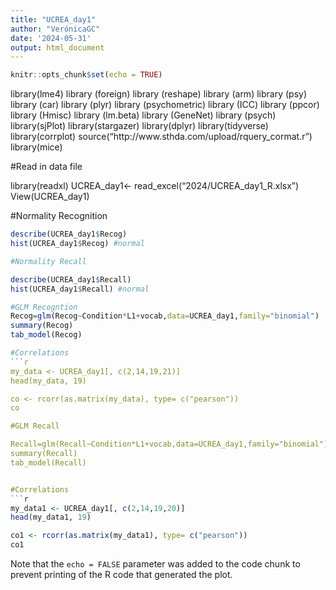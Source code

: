 ---
title: "UCREA_day1"
author: "VerónicaGC"
date: '2024-05-31'
output: html_document
---

```{r setup, include=FALSE}
knitr::opts_chunk$set(echo = TRUE)
```

library(lme4)
library (foreign)
library (reshape)
library (arm)
library (psy)
library (car)
library (plyr)
library (psychometric)
library (ICC)
library (ppcor)
library (Hmisc)
library (lm.beta)
library (GeneNet)
library (psych)
library(sjPlot)
library(stargazer)
library(dplyr)
library(tidyverse)
library(corrplot)
source("http://www.sthda.com/upload/rquery_cormat.r")
library(mice)


#Read in data file



library(readxl)
UCREA_day1<- read_excel("2024/UCREA_day1_R.xlsx")
View(UCREA_day1)


#Normality Recognition 
```{r warning=F, message=F, echo=T}
describe(UCREA_day1$Recog)
hist(UCREA_day1$Recog) #normal

#Normality Recall

describe(UCREA_day1$Recall)
hist(UCREA_day1$Recall) #normal

#GLM Recogntion
Recog=glm(Recog~Condition*L1+vocab,data=UCREA_day1,family="binomial")
summary(Recog)
tab_model(Recog)

#Correlations
```{r warning=F, message=F, echo=T}
my_data <- UCREA_day1[, c(2,14,19,21)]
head(my_data, 19)

co <- rcorr(as.matrix(my_data), type= c("pearson"))
co

#GLM Recall

Recall=glm(Recall~Condition*L1+vocab,data=UCREA_day1,family="binomial")
summary(Recall)
tab_model(Recall)


#Correlations
```{r warning=F, message=F, echo=T}
my_data1 <- UCREA_day1[, c(2,14,19,20)]
head(my_data1, 19)

co1 <- rcorr(as.matrix(my_data1), type= c("pearson"))
co1


```

Note that the `echo = FALSE` parameter was added to the code chunk to prevent printing of the R code that generated the plot.
